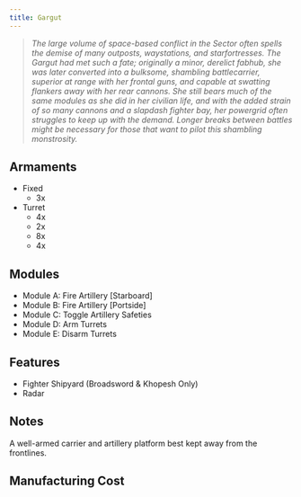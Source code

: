 ```yaml
---
title: Gargut
---
```



> *The large volume of space-based conflict in the Sector often spells the demise of many outposts, waystations, and starfortresses. The Gargut had met such a fate; originally a minor, derelict fabhub, she was later converted into a bulksome, shambling battlecarrier, superior at range with her frontal guns, and capable at swatting flankers away with her rear cannons. She still bears much of the same modules as she did in her civilian life, and with the added strain of so many cannons and a slapdash fighter bay, her powergrid often struggles to keep up with the demand. Longer breaks between battles might be necessary for those that want to pilot this shambling monstrosity.*


## Armaments

* Fixed 
  * 3x <ShipWeapon weaponID="Type99Artillery" />
* Turret 
  * 4x <ShipWeapon weaponID="WeaponTurretMortar" />
  * 2x <ShipWeapon weaponID="BaseWeaponTurretSmartbomb" />
  * 8x <ShipWeapon weaponID="WeaponTurretPDT" />
  * 4x <ShipWeapon weaponID="WeaponTurretNeedler" />


## Modules

* Module A: Fire Artillery [Starboard] 
* Module B: Fire Artillery [Portside] 
* Module C: Toggle Artillery Safeties 
* Module D: Arm Turrets 
* Module E: Disarm Turrets


## Features

* Fighter Shipyard (Broadsword & Khopesh Only)
* Radar


## Notes

A well-armed carrier and artillery platform best kept away from the frontlines.


## Manufacturing Cost

<ShipCost shipName={frontmatter.title} />